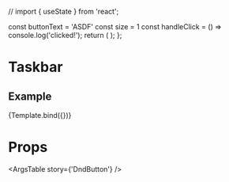 // import { useState } from 'react';

  const buttonText = 'ASDF'
  const size = 1
  const handleClick = () => console.log('clicked!');
  return (
    <DndButton
    text={buttonText}
    onClick={handleClick}
    sizeVariant={size}
  />);
};

<Meta
  title='Components/DndButton'
  component={DndButton}
/>

# Taskbar
<Description of={DndButton}/>


## Example
<Canvas>
  <Story name='DndButton'>
    {Template.bind({})}
  </Story>
</Canvas>

# Props
<ArgsTable story={'DndButton'} />
